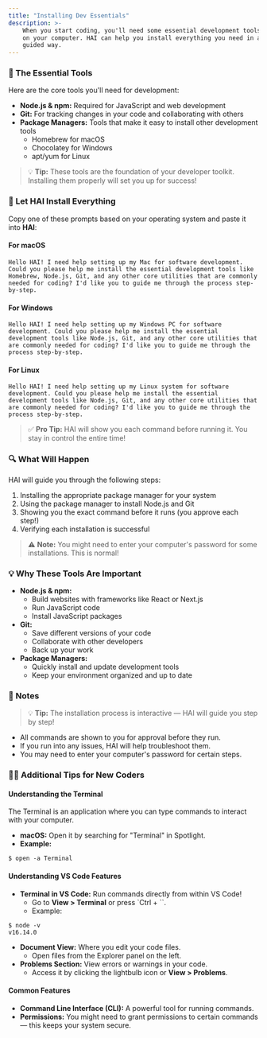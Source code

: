 ```yaml
---
title: "Installing Dev Essentials"
description: >-
    When you start coding, you'll need some essential development tools installed
    on your computer. HAI can help you install everything you need in a safe,
    guided way.
---
```


### 🧰 The Essential Tools

Here are the core tools you'll need for development:

- **Node.js & npm:** Required for JavaScript and web development
- **Git:** For tracking changes in your code and collaborating with others
- **Package Managers:** Tools that make it easy to install other development tools
    - Homebrew for macOS
    - Chocolatey for Windows
    - apt/yum for Linux

> 💡 **Tip:** These tools are the foundation of your developer toolkit. Installing them properly will set you up for success!

### 🚀 Let HAI Install Everything

Copy one of these prompts based on your operating system and paste it into **HAI**:

#### For macOS

```
Hello HAI! I need help setting up my Mac for software development. Could you please help me install the essential development tools like Homebrew, Node.js, Git, and any other core utilities that are commonly needed for coding? I'd like you to guide me through the process step-by-step.
```

#### For Windows

```
Hello HAI! I need help setting up my Windows PC for software development. Could you please help me install the essential development tools like Node.js, Git, and any other core utilities that are commonly needed for coding? I'd like you to guide me through the process step-by-step.
```

#### For Linux

```
Hello HAI! I need help setting up my Linux system for software development. Could you please help me install the essential development tools like Node.js, Git, and any other core utilities that are commonly needed for coding? I'd like you to guide me through the process step-by-step.
```

> ✅ **Pro Tip:** HAI will show you each command before running it. You stay in control the entire time!

### 🔍 What Will Happen

HAI will guide you through the following steps:

1. Installing the appropriate package manager for your system
2. Using the package manager to install Node.js and Git
3. Showing you the exact command before it runs (you approve each step!)
4. Verifying each installation is successful

> ⚠️ **Note:** You might need to enter your computer's password for some installations. This is normal!

### 💡 Why These Tools Are Important

- **Node.js & npm:**
    - Build websites with frameworks like React or Next.js
    - Run JavaScript code
    - Install JavaScript packages
- **Git:**
    - Save different versions of your code
    - Collaborate with other developers
    - Back up your work
- **Package Managers:**
    - Quickly install and update development tools
    - Keep your environment organized and up to date

### 🧩 Notes

> 💡 **Tip:** The installation process is interactive — HAI will guide you step by step!

- All commands are shown to you for approval before they run.
- If you run into any issues, HAI will help troubleshoot them.
- You may need to enter your computer's password for certain steps.

### 🧑‍💻 Additional Tips for New Coders

#### Understanding the Terminal

The Terminal is an application where you can type commands to interact with your computer.

- **macOS:** Open it by searching for "Terminal" in Spotlight.
- **Example:**

```
$ open -a Terminal
```

#### Understanding VS Code Features

- **Terminal in VS Code:** Run commands directly from within VS Code!
    - Go to **View > Terminal** or press \`Ctrl + \`\`.
    - Example:

```
$ node -v
v16.14.0
```

- **Document View:** Where you edit your code files.
    - Open files from the Explorer panel on the left.
- **Problems Section:** View errors or warnings in your code.
    - Access it by clicking the lightbulb icon or **View > Problems**.

#### Common Features

- **Command Line Interface (CLI):** A powerful tool for running commands.
- **Permissions:** You might need to grant permissions to certain commands — this keeps your system secure.
